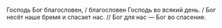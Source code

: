 Господь Бог благословен, / благословен Господь во всякий день. / Бог несёт наше бремя и спасает нас. // Бог для нас — Бог во спасение.
